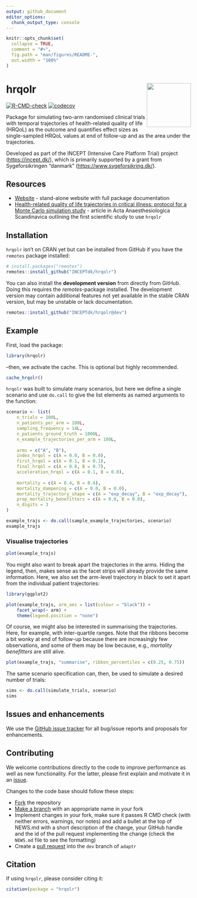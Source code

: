 ```yaml
---
output: github_document
editor_options: 
  chunk_output_type: console
---
```


<!-- README.md is generated from README.Rmd. Please edit that file -->

```r
knitr::opts_chunk$set(
  collapse = TRUE,
  comment = "#>",
  fig.path = "man/figures/README-",
  out.width = "100%"
)
```

# hrqolr <img src="man/figures/hrqolr.png" align="right" width="120" />

<!-- badges: start -->
[![R-CMD-check](https://github.com/epiben/hrqolr/actions/workflows/R-CMD-check.yaml/badge.svg)](https://github.com/epiben/hrqolr/actions/workflows/R-CMD-check.yaml)
[![codecov](https://codecov.io/gh/INCEPTdk/hrqolr/branch/main/graph/badge.svg)](https://app.codecov.io/gh/INCEPTdk/hrqolr)
<!-- ![total downloads from RStudio mirror](https://cranlogs.r-pkg.org/badges/grand-total/hrqolr) -->
<!-- badges: end -->

Package for simulating two-arm randomised clinical trials with temporal trajectories of
health-related quality of life (HRQoL) as the outcome and quantifies effect sizes as single-sampled
HRQoL values at end of follow-up and as the area under the trajectories. 

Developed as part of the INCEPT (Intensive Care Platform Trial) project (<https://incept.dk/>),
which is primarily supported by a grant from Sygeforsikringen "danmark"
(<https://www.sygeforsikring.dk/>).

## Resources

* [Website](https://inceptdk.github.io/hrqolr/index.html) - stand-alone website with full
package documentation
* [Health-related quality of life trajectories in critical illness: protocol for a Monte Carlo simulation study](https://doi.org/10.1111/aas.14324) -
article in Acta Anaesthesiologica Scandinavica outlining the first scientific study to use `hrqolr`

## Installation

`hrqolr` isn't on CRAN yet but can be installed from GitHub if you have the `remotes` package installed:

```r
# install.packages("remotes") 
remotes::install_github("INCEPTdk/hrqolr")
```

You can also install the **development version** from directly from GitHub. Doing this
requires the *remotes*-package installed. The development version may contain
additional features not yet available in the stable CRAN version, but may be unstable or lack documentation.

```r
remotes::install_github("INCEPTdk/hrqolr@dev")
```

## Example
First, load the package:
```r
library(hrqolr)
```

--then, we activate the cache. This is optional but highly recommended.

```r
cache_hrqolr()
```

`hrqolr` was built to simulate many scenarios, but here we define a single scenario and use `do.call` to give the list elements as named arguments to the function:

```r
scenario <- list(
	n_trials = 100L,
	n_patients_per_arm = 100L,
	sampling_frequency = 14L,
	n_patients_ground_truth = 1000L,
	n_example_trajectories_per_arm = 100L,
	
	arms = c("A", "B"),
	index_hrqol = c(A = 0.0, B = 0.0),
	first_hrqol = c(A = 0.1, B = 0.1),
	final_hrqol = c(A = 0.8, B = 0.7),
	acceleration_hrqol = c(A = 0.1, B = 0.0),
	
	mortality = c(A = 0.4, B = 0.4),
	mortality_dampening = c(A = 0.0, B = 0.0),
	mortality_trajectory_shape = c(A = "exp_decay", B = "exp_decay"),
	prop_mortality_benefitters = c(A = 0.0, B = 0.0),
	n_digits = 3
)

example_trajs <- do.call(sample_example_trajectories, scenario)
example_trajs
```

### Visualise trajectories
```r
plot(example_trajs)
```

You might also want to break apart the trajectories in the arms. Hiding the legend, then, makes sense as the facet strips will already provide the same information. Here, we also set the arm-level trajectory in black to set it apart from the individual patient trajectories:

```r
library(ggplot2) 

plot(example_trajs, arm_aes = list(colour = "black")) +
	facet_wrap(~ arm) +
	theme(legend.position = "none")
```

Of course, we might also be interested in summarising the trajectories. Here, for example, with inter-quartile ranges. Note that the ribbons become a bit wonky at end of follow-up because there are increasingly few observations, and some of them may be low because, e.g., *mortality benefitters* are still alive.

```r
plot(example_trajs, "summarise", ribbon_percentiles = c(0.25, 0.75))
```

The same scenario specification can, then, be used to simulate a desired number of trials:
```r
sims <- do.call(simulate_trials, scenario)
sims
```

## Issues and enhancements

We use the [GitHub issue tracker](https://github.com/epiben/hrqolr/issues) for
all bug/issue reports and proposals for enhancements. 

## Contributing

We welcome contributions directly to the code to improve performance as well
as new functionality. For the latter, please first explain and motivate it in an
[issue](https://github.com/epiben/hrqolr/issues).

Changes to the code base should follow these steps:

- [Fork](https://docs.github.com/en/get-started/quickstart/fork-a-repo) the repository
- [Make a branch](https://docs.github.com/en/pull-requests/collaborating-with-pull-requests/proposing-changes-to-your-work-with-pull-requests/creating-and-deleting-branches-within-your-repository) with an appropriate name in your fork
- Implement changes in your fork, make sure it passes R CMD check (with neither
errors, warnings, nor notes) and add a bullet at the top of NEWS.md with a short
description of the change, your GitHub handle and the id of the pull request
implementing the change (check the `NEWS.md` file to see the formatting)
- Create a [pull request](https://docs.github.com/en/pull-requests/collaborating-with-pull-requests/proposing-changes-to-your-work-with-pull-requests/creating-a-pull-request-from-a-fork) into the `dev` branch
of `adaptr`

## Citation

If using `hrqolr`, please consider citing it:

```r
citation(package = "hrqolr")
```

